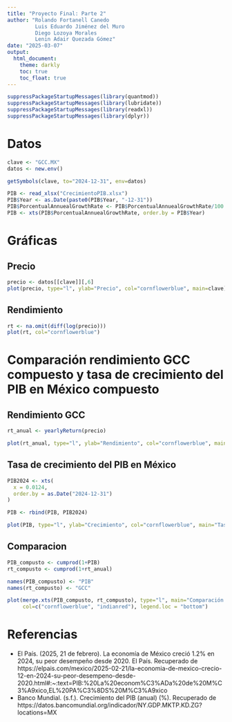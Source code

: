 ```yaml
---
title: "Proyecto Final: Parte 2"
author: "Rolando Fortanell Canedo
         Luis Eduardo Jiménez del Muro
         Diego Lozoya Morales
         Lenin Adair Quezada Gómez"
date: "2025-03-07"
output: 
  html_document:
    theme: darkly
    toc: true
    toc_float: true
---
```


```r
suppressPackageStartupMessages(library(quantmod))
suppressPackageStartupMessages(library(lubridate))
suppressPackageStartupMessages(library(readxl))
suppressPackageStartupMessages(library(dplyr))
```

# Datos

```r
clave <- "GCC.MX"
datos <- new.env()

getSymbols(clave, to="2024-12-31", env=datos)

PIB <- read_xlsx("CrecimientoPIB.xlsx")
PIB$Year <- as.Date(paste0(PIB$Year, "-12-31"))
PIB$PorcentualAnnuealGrowthRate <- PIB$PorcentualAnnuealGrowthRate/100
PIB <- xts(PIB$PorcentualAnnuealGrowthRate, order.by = PIB$Year)
```

# Gráficas

## Precio

```r
precio <- datos[[clave]][,6]
plot(precio, type="l", ylab="Precio", col="cornflowerblue", main=clave)
```

## Rendimiento

```r
rt <- na.omit(diff(log(precio)))
plot(rt, col="cornflowerblue")
```

# Comparación rendimiento GCC compuesto y tasa de crecimiento del PIB en México compuesto

## Rendimiento GCC

```r
rt_anual <- yearlyReturn(precio)

plot(rt_anual, type="l", ylab="Rendimiento", col="cornflowerblue", main="Rendimiento anual de GCC")
```

## Tasa de crecimiento del PIB en México

```r
PIB2024 <- xts(
  x = 0.0124,
  order.by = as.Date("2024-12-31")
)

PIB <- rbind(PIB, PIB2024)

plot(PIB, type="l", ylab="Crecimiento", col="cornflowerblue", main="Tasa de crecimiento del PIB en México")
```

## Comparacion

```r
PIB_compusto <- cumprod(1+PIB)
rt_compusto <- cumprod(1+rt_anual)

names(PIB_compusto) <- "PIB"
names(rt_compusto) <- "GCC"

plot(merge.xts(PIB_compusto, rt_compusto), type="l", main="Comparación rendimiento GCC y tasa de crecimiento del PIB en México compuestos", 
     col=c("cornflowerblue", "indianred"), legend.loc = "bottom")
```

# Referencias

- El País. (2025, 21 de febrero). La economía de México creció 1.2% en 2024, su peor desempeño desde 2020. El País. Recuperado de https://elpais.com/mexico/2025-02-21/la-economia-de-mexico-crecio-12-en-2024-su-peor-desempeno-desde-2020.html#:~:text=PIB:%20La%20econom%C3%ADa%20de%20M%C3%A9xico,EL%20PA%C3%8DS%20M%C3%A9xico
- Banco Mundial. (s.f.). Crecimiento del PIB (anual) (%). Recuperado de https://datos.bancomundial.org/indicador/NY.GDP.MKTP.KD.ZG?locations=MX

